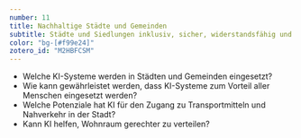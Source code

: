 ```yaml
---
number: 11
title: Nachhaltige Städte und Gemeinden
subtitle: Städte und Siedlungen inklusiv, sicher, widerstandsfähig und nachhaltig gestalten.
color: "bg-[#f99e24]"
zotero_id: "M2HBFCSM"
---
```


- Welche KI-Systeme werden in Städten und Gemeinden eingesetzt?
- Wie kann gewährleistet werden, dass KI-Systeme zum Vorteil aller Menschen eingesetzt werden?
- Welche Potenziale hat KI für den Zugang zu Transportmitteln und Nahverkehr in der Stadt?
- Kann KI helfen, Wohnraum gerechter zu verteilen?